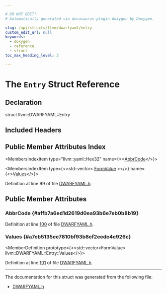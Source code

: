 ```yaml
---

# DO NOT EDIT!
# Automatically generated via docusaurus-plugin-doxygen by Doxygen.

slug: /api/structs/llvm/dwarfyaml/entry
custom_edit_url: null
keywords:
  - doxygen
  - reference
  - struct
toc_max_heading_level: 3

---
```





# The `Entry` Struct Reference

<DoxygenPage pluginConfig={pluginConfig}>



## Declaration

<CodeBlock>struct llvm::DWARFYAML::Entry</CodeBlock>

## Included Headers

<IncludesList>
<IncludesListItem
  filePath="llvm/ObjectYAML/DWARFYAML.h"
  permalink="/docs/api/files/include/include/llvm/include/llvm/objectyaml/dwarfyaml-h"
  isLocal="true" />
</IncludesList>

## Public Member Attributes Index

<MembersIndex>

<MembersIndexItem
  type="llvm::yaml::Hex32"
  name={<><a href="#affb7a6ed1d2619d0ea93b6e7eb0b8b19">AbbrCode</a></>}>
</MembersIndexItem>

<MembersIndexItem
  type={<>std::vector&lt; <a href="/docs/api/structs/llvm/dwarfyaml/formvalue">FormValue</a> &gt;</>}
  name={<><a href="#a7eb5135ee7810bf93b8ef2eede4e926c">Values</a></>}>
</MembersIndexItem>

</MembersIndex>


Definition at line 99 of file <a href="/docs/api/files/include/include/llvm/include/llvm/objectyaml/dwarfyaml-h">DWARFYAML.h</a>.

<SectionDefinition>

## Public Member Attributes

### AbbrCode {#affb7a6ed1d2619d0ea93b6e7eb0b8b19}

<MemberDefinition
  prototype="llvm::yaml::Hex32 llvm::DWARFYAML::Entry::AbbrCode">

Definition at line <a href="/docs/api/files/include/include/llvm/include/llvm/objectyaml/dwarfyaml-h/#l00100">100</a> of file <a href="/docs/api/files/include/include/llvm/include/llvm/objectyaml/dwarfyaml-h">DWARFYAML.h</a>.
</MemberDefinition>

### Values {#a7eb5135ee7810bf93b8ef2eede4e926c}

<MemberDefinition
  prototype={<>std::vector&lt;FormValue&gt; llvm::DWARFYAML::Entry::Values</>}>

Definition at line <a href="/docs/api/files/include/include/llvm/include/llvm/objectyaml/dwarfyaml-h/#l00101">101</a> of file <a href="/docs/api/files/include/include/llvm/include/llvm/objectyaml/dwarfyaml-h">DWARFYAML.h</a>.
</MemberDefinition>

</SectionDefinition>

<hr/>

The documentation for this struct was generated from the following file:

<ul>
<li><a href="/docs/api/files/include/include/llvm/include/llvm/objectyaml/dwarfyaml-h">DWARFYAML.h</a></li>
</ul>

</DoxygenPage>
